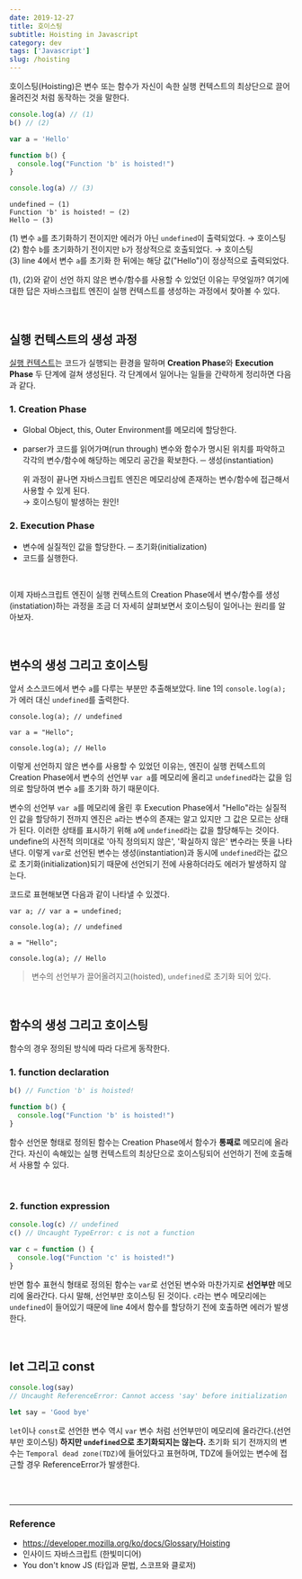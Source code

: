 ```yaml
---
date: 2019-12-27
title: 호이스팅
subtitle: Hoisting in Javascript
category: dev
tags: ['Javascript']
slug: /hoisting
---
```


호이스팅(Hoisting)은 변수 또는 함수가 자신이 속한 실행 컨텍스트의 최상단으로 끌어올려진것 처럼 동작하는 것을 말한다.

```js
console.log(a) // (1)
b() // (2)

var a = 'Hello'

function b() {
  console.log("Function 'b' is hoisted!")
}

console.log(a) // (3)
```

```
undefined ─ (1)
Function 'b' is hoisted! ─ (2)
Hello ─ (3)
```

(1) 변수 `a`를 초기화하기 전이지만 에러가 아닌 `undefined`이 출력되었다. → 호이스팅<br />
(2) 함수 `b`를 초기화하기 전이지만 `b`가 정상적으로 호출되었다. → 호이스팅<br />
(3) line 4에서 변수 `a`를 초기화 한 뒤에는 해당 값("Hello")이 정상적으로 출력되었다.

(1), (2)와 같이 선언 하지 않은 변수/함수를 사용할 수 있었던 이유는 무엇일까? 여기에 대한 답은 자바스크립트 엔진이 실행 컨텍스트를 생성하는 과정에서 찾아볼 수 있다.

<br />

## 실행 컨텍스트의 생성 과정

[실행 컨텍스트](https://reese-dev.netlify.com/javascript/execution-context/)는 코드가 실행되는 환경을 말하며 **Creation Phase**와 **Execution Phase** 두 단계에 걸쳐 생성된다. 각 단계에서 일어나는 일들을 간략하게 정리하면 다음과 같다.

### 1. Creation Phase

- Global Object, this, Outer Environment를 메모리에 할당한다.
- parser가 코드를 읽어가며(run through) 변수와 함수가 명시된 위치를 파악하고 각각의 변수/함수에 해당하는 메모리 공간을 확보한다. ─ 생성(instantiation)

  위 과정이 끝나면 자바스크립트 엔진은 메모리상에 존재하는 변수/함수에 접근해서 사용할 수 있게 된다.<br />→ 호이스팅이 발생하는 원인!

### 2. Execution Phase

- 변수에 실질적인 값을 할당한다. ─ 초기화(initialization)
- 코드를 실행한다.

<br />

이제 자바스크립트 엔진이 실행 컨텍스트의 Creation Phase에서 변수/함수를 생성(instatiation)하는 과정을 조금 더 자세히 살펴보면서 호이스팅이 일어나는 원리를 알아보자.

<br />

## 변수의 생성 그리고 호이스팅

앞서 소스코드에서 변수 `a`를 다루는 부분만 추출해보았다. line 1의 `console.log(a);`가 에러 대신 `undefined`를 출력한다.

```js{1}
console.log(a); // undefined

var a = "Hello";

console.log(a); // Hello
```

이렇게 선언하지 않은 변수를 사용할 수 있었던 이유는, 엔진이 실행 컨텍스트의 Creation Phase에서 변수의 선언부 `var a`를 메모리에 올리고 `undefined`라는 값을 임의로 할당하여 변수 `a`를 초기화 하기 때문이다.

변수의 선언부 `var a`를 메모리에 올린 후 Execution Phase에서 "Hello"라는 실질적인 값을 할당하기 전까지 엔진은 `a`라는 변수의 존재는 알고 있지만 그 값은 모르는 상태가 된다. 이러한 상태를 표시하기 위해 `a`에 `undefined`라는 값을 할당해두는 것이다. undefine의 사전적 의미대로 '아직 정의되지 않은', '확실하지 않은' 변수라는 뜻을 나타낸다. 이렇게 `var`로 선언된 변수는 생성(instantiation)과 동시에 `undefined`라는 값으로 초기화(initialization)되기 때문에 선언되기 전에 사용하더라도 에러가 발생하지 않는다.

코드로 표현해보면 다음과 같이 나타낼 수 있겠다.

```js{1}
var a; // var a = undefined;

console.log(a); // undefined

a = "Hello";

console.log(a); // Hello
```

> 변수의 선언부가 끌어올려지고(hoisted), `undefined`로 초기화 되어 있다.

<br />

## 함수의 생성 그리고 호이스팅

함수의 경우 정의된 방식에 따라 다르게 동작한다.

### 1. function declaration

```js
b() // Function 'b' is hoisted!

function b() {
  console.log("Function 'b' is hoisted!")
}
```

함수 선언문 형태로 정의된 함수는 Creation Phase에서 함수가 **통째로** 메모리에 올라간다. 자신이 속해있는 실행 컨텍스트의 최상단으로 호이스팅되어 선언하기 전에 호출해서 사용할 수 있다.

<br />

### 2. function expression

```js
console.log(c) // undefined
c() // Uncaught TypeError: c is not a function

var c = function () {
  console.log("Function 'c' is hoisted!")
}
```

반면 함수 표현식 형태로 정의된 함수는 `var`로 선언된 변수와 마찬가지로 **선언부만** 메모리에 올라간다. 다시 말해, 선언부만 호이스팅 된 것이다. `c`라는 변수 메모리에는 `undefined`이 들어있기 때문에 line 4에서 함수를 할당하기 전에 호출하면 에러가 발생한다.

<br />

## let 그리고 const

```js
console.log(say)
// Uncaught ReferenceError: Cannot access 'say' before initialization

let say = 'Good bye'
```

`let`이나 `const`로 선언한 변수 역시 `var` 변수 처럼 선언부만이 메모리에 올라간다.(선언부만 호이스팅) **하지만 `undefined`으로 초기화되지는 않는다.** 초기화 되기 전까지의 변수는 `Temporal dead zone(TDZ)`에 들어있다고 표현하며, TDZ에 들어있는 변수에 접근할 경우 ReferenceError가 발생한다.

<br />
<br />

---

### Reference

- https://developer.mozilla.org/ko/docs/Glossary/Hoisting
- 인사이드 자바스크립트 (한빛미디어)
- You don't know JS (타입과 문법, 스코프와 클로저)
